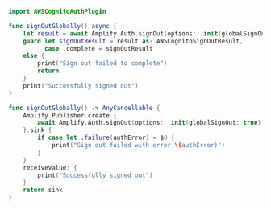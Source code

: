 <BlockSwitcher>

<Block name="Async/Await">

```swift
import AWSCognitoAuthPlugin

func signOutGlobally() async {
    let result = await Amplify.Auth.signOut(options: .init(globalSignOut: true))
    guard let signOutResult = result as? AWSCognitoSignOutResult,
          case .complete = signOutResult
    else {
        print("Sign out failed to complete")
        return
    }
    print("Successfully signed out")
}
```

</Block>

<Block name="Combine">

```swift
func signOutGlobally() -> AnyCancellable {
    Amplify.Publisher.create {
        await Amplify.Auth.signOut(options: .init(globalSignOut: true))
    }.sink {
        if case let .failure(authError) = $0 {
            print("Sign out failed with error \(authError)")
        }
    }
    receiveValue: {
        print("Successfully signed out")
    }
    return sink
}
```

</Block>

</BlockSwitcher>
